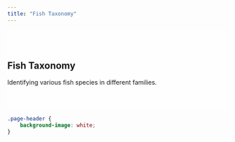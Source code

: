 ```yaml
---
title: "Fish Taxonomy"
---
```

<div style="background-color:rgba(255, 255, 255, 0.8); padding:40px 0;">
# Fish Taxonomy

Identifying various fish species in different families.
</div>

```css
.page-header {
    background-image: white;
}
```